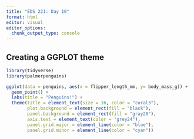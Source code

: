 ```yaml
---
title: "EDS 221: Day 10"
format: html
editor: visual
editor_options: 
  chunk_output_type: console
---
```


## Creating a GGPLOT theme

```r
library(tidyverse)
library(palmerpenguins)
```

```r
ggplot(data = penguins, aes(x = flipper_length_mm, y= body_mass_g)) +
  geom_point() +
  labs(title = "Penguins!") +
  theme(title = element_text(size = 16, color = "coral3"), 
        plot.background = element_rect(fill = "black"),
        panel.background = element_rect(fill = "gray20"),
        axis.text = element_text(color = "grey24"),
        panel.grid.major = element_line(color = "blue"),
        panel.grid.minor = element_line(color = "cyan"))
```

